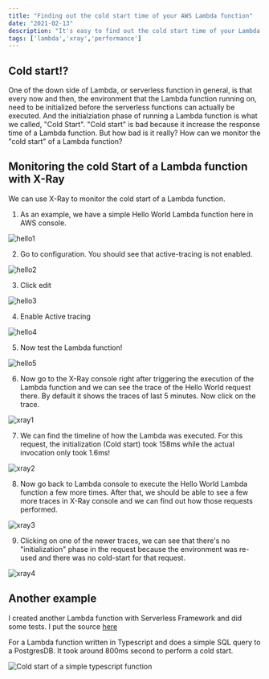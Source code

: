 ```yaml
---
title: "Finding out the cold start time of your AWS Lambda function"
date: "2021-02-13"
description: "It's easy to find out the cold start time of your Lambda function with AWS Lambda"
tags: ['lambda','xray','performance']
---
```


## Cold start!?
One of the down side of Lambda, or serverless function in general, is that every now and then, the environment that the Lambda function running on, need to be initialized before the serverless functions can actually be executed. And the initialziation phase of running a Lambda function is what we called, "Cold Start". "Cold start" is bad because it increase the response time of a Lambda function. But how bad is it really? How can we monitor the "cold start" of a Lambda function?

## Monitoring the cold Start of a Lambda function with X-Ray

We can use X-Ray to monitor the cold start of a Lambda function.

1. As an example, we have a simple Hello World Lambda function here in AWS console.

![hello1](./images/lambda-cold-start-test/hello-world-1.png)

2. Go to configuration. You should see that active-tracing is not enabled.

![hello2](./images/lambda-cold-start-test/hello-world-2.png)

3. Click edit

![hello3](./images/lambda-cold-start-test/hello-world-3.png)

4. Enable Active tracing

![hello4](./images/lambda-cold-start-test/hello-world-4.png)

5. Now test the Lambda function!

![hello5](./images/lambda-cold-start-test/hello-world-5.png)

6. Now go to the X-Ray console right after triggering the execution of the Lambda function and we can see the trace of the Hello World request there. By default it shows the traces of last 5 minutes. Now click on the trace.

![xray1](./images/lambda-cold-start-test/x-ray-1.png)

7. We can find the timeline of how the Lambda was executed. For this request, the initialization (Cold start) took 158ms while the actual invocation only took 1.6ms!

![xray2](./images/lambda-cold-start-test/x-ray-2.png)

8. Now go back to Lambda console to execute the Hello World Lambda function a few more times. After that, we should be able to see a few more traces in X-Ray console and we can find out how those requests performed.

![xray3](./images/lambda-cold-start-test/x-ray-3.png)

9. Clicking on one of the newer traces, we can see that there's no "initialization" phase in the request because the environment was re-used and there was no cold-start for that request.

![xray4](./images/lambda-cold-start-test/x-ray-4.png)

## Another example

I created another Lambda function with Serverless Framework and did some tests. I put the source [here](git@github.com:singmak/aws-lambda-cold-start-test.git)

For a Lambda function written in Typescript and does a simple SQL query to a PostgresDB. It took around 800ms second to perform a cold start.

![Cold start of a simple typescript function](./images/lambda-cold-start-test/simple-db-query.png)